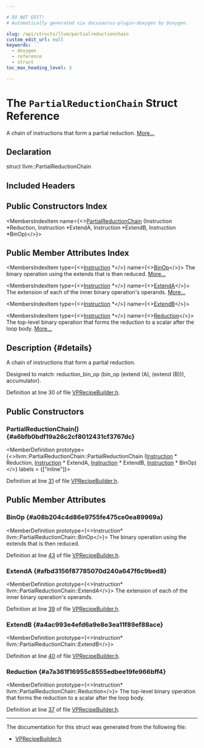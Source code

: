 ```yaml
---

# DO NOT EDIT!
# Automatically generated via docusaurus-plugin-doxygen by Doxygen.

slug: /api/structs/llvm/partialreductionchain
custom_edit_url: null
keywords:
  - doxygen
  - reference
  - struct
toc_max_heading_level: 3

---
```





# The `PartialReductionChain` Struct Reference

<DoxygenPage pluginConfig={pluginConfig}>

A chain of instructions that form a partial reduction. <a href="#details">More...</a>

## Declaration

<CodeBlock>struct llvm::PartialReductionChain</CodeBlock>

## Included Headers

<IncludesList>
<IncludesListItem
  filePath="Transforms/Vectorize/VPRecipeBuilder.h"
  permalink="/docs/api/files/lib/lib/transforms/lib/transforms/vectorize/vprecipebuilder-h"
  isLocal="true" />
</IncludesList>

## Public Constructors Index

<MembersIndex>

<MembersIndexItem
  name={<><a href="#a6bfb0bdf19a26c2cf8012431cf3767dc">PartialReductionChain</a> (Instruction &#42;Reduction, Instruction &#42;ExtendA, Instruction &#42;ExtendB, Instruction &#42;BinOp)</>}>
</MembersIndexItem>

</MembersIndex>

## Public Member Attributes Index

<MembersIndex>

<MembersIndexItem
  type={<><a href="/docs/api/classes/llvm/instruction">Instruction</a> &#42;</>}
  name={<><a href="#a08b204c4d86e9755fe475ce0ea89969a">BinOp</a></>}>
The binary operation using the extends that is then reduced. <a href="#a08b204c4d86e9755fe475ce0ea89969a">More...</a>
</MembersIndexItem>

<MembersIndexItem
  type={<><a href="/docs/api/classes/llvm/instruction">Instruction</a> &#42;</>}
  name={<><a href="#afbd3156f87785070d240a647f6c9bed8">ExtendA</a></>}>
The extension of each of the inner binary operation&#39;s operands. <a href="#afbd3156f87785070d240a647f6c9bed8">More...</a>
</MembersIndexItem>

<MembersIndexItem
  type={<><a href="/docs/api/classes/llvm/instruction">Instruction</a> &#42;</>}
  name={<><a href="#a4ac993e4efd6a9e8e3ea11f89ef88ace">ExtendB</a></>}>
</MembersIndexItem>

<MembersIndexItem
  type={<><a href="/docs/api/classes/llvm/instruction">Instruction</a> &#42;</>}
  name={<><a href="#a7a361f16955c8555edbee19fe966bff4">Reduction</a></>}>
The top-level binary operation that forms the reduction to a scalar after the loop body. <a href="#a7a361f16955c8555edbee19fe966bff4">More...</a>
</MembersIndexItem>

</MembersIndex>

## Description {#details}

A chain of instructions that form a partial reduction.

Designed to match: reduction&#95;bin&#95;op (bin&#95;op (extend (A), (extend (B))), accumulator).

Definition at line 30 of file <a href="/docs/api/files/lib/lib/transforms/lib/transforms/vectorize/vprecipebuilder-h">VPRecipeBuilder.h</a>.

<SectionDefinition>

## Public Constructors

### PartialReductionChain() {#a6bfb0bdf19a26c2cf8012431cf3767dc}

<MemberDefinition
  prototype={<>llvm::PartialReductionChain::PartialReductionChain (<a href="/docs/api/classes/llvm/instruction">Instruction</a> &#42; Reduction, <a href="/docs/api/classes/llvm/instruction">Instruction</a> &#42; ExtendA, <a href="/docs/api/classes/llvm/instruction">Instruction</a> &#42; ExtendB, <a href="/docs/api/classes/llvm/instruction">Instruction</a> &#42; BinOp)</>}
  labels = {["inline"]}>

Definition at line <a href="/docs/api/files/lib/lib/transforms/lib/transforms/vectorize/vprecipebuilder-h/#l00031">31</a> of file <a href="/docs/api/files/lib/lib/transforms/lib/transforms/vectorize/vprecipebuilder-h">VPRecipeBuilder.h</a>.
</MemberDefinition>

</SectionDefinition>

<SectionDefinition>

## Public Member Attributes

### BinOp {#a08b204c4d86e9755fe475ce0ea89969a}

<MemberDefinition
  prototype={<>Instruction&#42; llvm::PartialReductionChain::BinOp</>}>
The binary operation using the extends that is then reduced.

Definition at line <a href="/docs/api/files/lib/lib/transforms/lib/transforms/vectorize/vprecipebuilder-h/#l00043">43</a> of file <a href="/docs/api/files/lib/lib/transforms/lib/transforms/vectorize/vprecipebuilder-h">VPRecipeBuilder.h</a>.
</MemberDefinition>

### ExtendA {#afbd3156f87785070d240a647f6c9bed8}

<MemberDefinition
  prototype={<>Instruction&#42; llvm::PartialReductionChain::ExtendA</>}>
The extension of each of the inner binary operation&#39;s operands.

Definition at line <a href="/docs/api/files/lib/lib/transforms/lib/transforms/vectorize/vprecipebuilder-h/#l00039">39</a> of file <a href="/docs/api/files/lib/lib/transforms/lib/transforms/vectorize/vprecipebuilder-h">VPRecipeBuilder.h</a>.
</MemberDefinition>

### ExtendB {#a4ac993e4efd6a9e8e3ea11f89ef88ace}

<MemberDefinition
  prototype={<>Instruction&#42; llvm::PartialReductionChain::ExtendB</>}>

Definition at line <a href="/docs/api/files/lib/lib/transforms/lib/transforms/vectorize/vprecipebuilder-h/#l00040">40</a> of file <a href="/docs/api/files/lib/lib/transforms/lib/transforms/vectorize/vprecipebuilder-h">VPRecipeBuilder.h</a>.
</MemberDefinition>

### Reduction {#a7a361f16955c8555edbee19fe966bff4}

<MemberDefinition
  prototype={<>Instruction&#42; llvm::PartialReductionChain::Reduction</>}>
The top-level binary operation that forms the reduction to a scalar after the loop body.

Definition at line <a href="/docs/api/files/lib/lib/transforms/lib/transforms/vectorize/vprecipebuilder-h/#l00037">37</a> of file <a href="/docs/api/files/lib/lib/transforms/lib/transforms/vectorize/vprecipebuilder-h">VPRecipeBuilder.h</a>.
</MemberDefinition>

</SectionDefinition>

<hr/>

The documentation for this struct was generated from the following file:

<ul>
<li><a href="/docs/api/files/lib/lib/transforms/lib/transforms/vectorize/vprecipebuilder-h">VPRecipeBuilder.h</a></li>
</ul>

</DoxygenPage>

